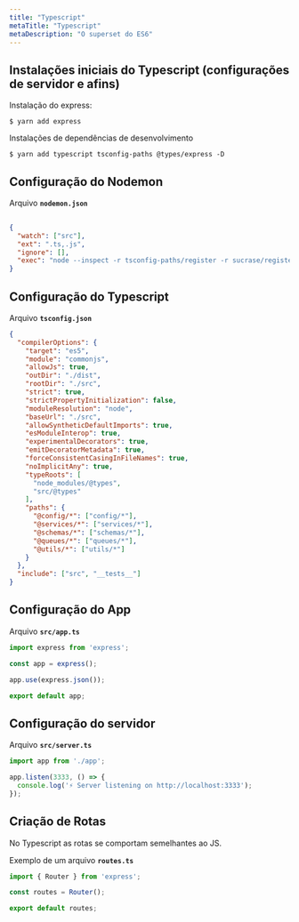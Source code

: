 ```yaml
---
title: "Typescript"
metaTitle: "Typescript"
metaDescription: "O superset do ES6"
---
```


## Instalações iniciais do Typescript (configurações de servidor e afins)

Instalação do express:

```shell
$ yarn add express
```

Instalações de dependências de desenvolvimento

```shell
$ yarn add typescript tsconfig-paths @types/express -D
```

## Configuração do Nodemon

Arquivo **`nodemon.json`**

```json
 
{
  "watch": ["src"],
  "ext": ".ts,.js",
  "ignore": [],
  "exec": "node --inspect -r tsconfig-paths/register -r sucrase/register"
}
```

## Configuração do Typescript

Arquivo **`tsconfig.json`**

```json
{
  "compilerOptions": {
    "target": "es5",
    "module": "commonjs",
    "allowJs": true,
    "outDir": "./dist",
    "rootDir": "./src",
    "strict": true,
    "strictPropertyInitialization": false,
    "moduleResolution": "node",
    "baseUrl": "./src",
    "allowSyntheticDefaultImports": true,
    "esModuleInterop": true,
    "experimentalDecorators": true,
    "emitDecoratorMetadata": true,
    "forceConsistentCasingInFileNames": true,
    "noImplicitAny": true,
    "typeRoots": [
      "node_modules/@types",
      "src/@types"
    ],
    "paths": {
      "@config/*": ["config/*"],
      "@services/*": ["services/*"],
      "@schemas/*": ["schemas/*"],
      "@queues/*": ["queues/*"],
      "@utils/*": ["utils/*"]
    }
  },
  "include": ["src", "__tests__"]
}
```

## Configuração do App

Arquivo **`src/app.ts`**

```ts
import express from 'express';

const app = express();

app.use(express.json());

export default app;
```


## Configuração do servidor

Arquivo **`src/server.ts`**

```ts
import app from './app';

app.listen(3333, () => {
  console.log('⚡️ Server listening on http://localhost:3333');
});

```

## Criação de Rotas 

No Typescript as rotas se comportam semelhantes ao JS.

Exemplo de um arquivo **`routes.ts`**

```ts
import { Router } from 'express';

const routes = Router();

export default routes;

```
